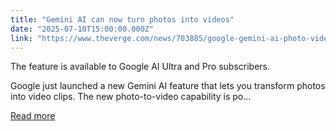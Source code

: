 ```yaml
---
title: "Gemini AI can now turn photos into videos"
date: "2025-07-10T15:00:00.000Z"
link: "https://www.theverge.com/news/703885/google-gemini-ai-photo-video-feature-availability"
---
```


The feature is available to Google AI Ultra and Pro subscribers.	

Google just launched a new Gemini AI feature that lets you transform photos into video clips. The new photo-to-video capability is po...

[Read more](https://www.theverge.com/news/703885/google-gemini-ai-photo-video-feature-availability)
